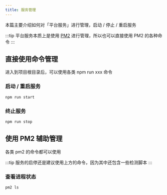```yaml
---
title: 服务管理
---
```


本篇主要介绍如何对「平台服务」进行管理，启动 / 停止 / 重启服务

:::tip
平台服务本质上是使用 [PM2](https://pm2.keymetrics.io/) 进行管理，所以也可以直接使用 PM2 的各种命令
:::

## 直接使用命令管理

进入到项目根目录后，可以使用各类 npm run xxx 命令

### 启动 / 重启服务
```bash
npm run start
```

### 终止服务
```bash
npm run stop
```

## 使用 PM2 辅助管理
各类 pm2 的命令都可以使用

:::tip
服务的启停还是建议使用上方的命令，因为其中还包含一些检测脚本
:::

### 查看进程状态
```bash
pm2 ls
```